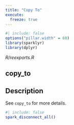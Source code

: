 ```yaml
---
title: "Copy To"
execute:
  freeze: true
---
```


```r
#| include: false
options("pillar.width" = 60)
library(sparklyr) 
library(dplyr)
```

*R/reexports.R*

## copy_to

## Description
 See `copy_to` for more details. 











```r
#| include: false
spark_disconnect_all()
```
